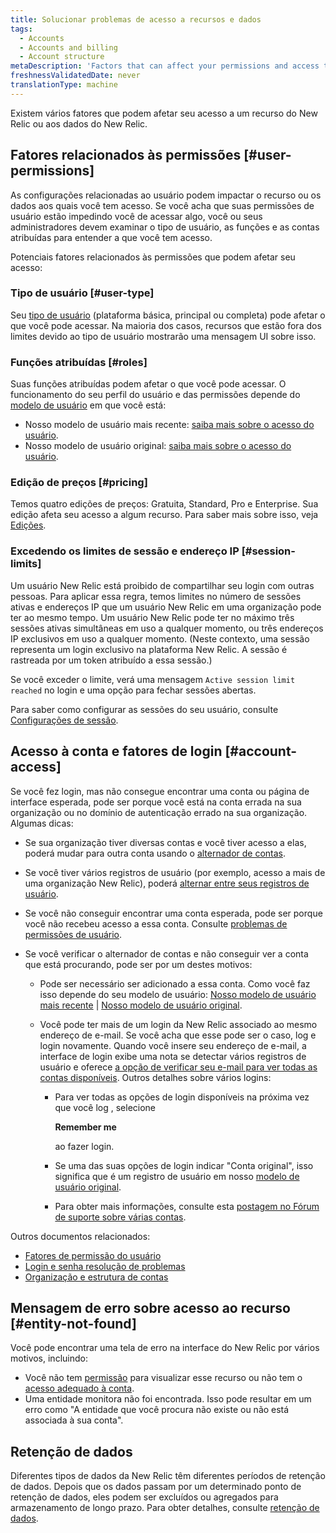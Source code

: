```yaml
---
title: Solucionar problemas de acesso a recursos e dados
tags:
  - Accounts
  - Accounts and billing
  - Account structure
metaDescription: 'Factors that can affect your permissions and access to New Relic features, data, and accounts.'
freshnessValidatedDate: never
translationType: machine
---
```


Existem vários fatores que podem afetar seu acesso a um recurso do New Relic ou aos dados do New Relic.

## Fatores relacionados às permissões [#user-permissions]

As configurações relacionadas ao usuário podem impactar o recurso ou os dados aos quais você tem acesso. Se você acha que suas permissões de usuário estão impedindo você de acessar algo, você ou seus administradores devem examinar o tipo de usuário, as funções e as contas atribuídas para entender a que você tem acesso.

Potenciais fatores relacionados às permissões que podem afetar seu acesso:

### Tipo de usuário [#user-type]

Seu [tipo de usuário](/docs/accounts/accounts-billing/new-relic-one-user-management/user-type) (plataforma básica, principal ou completa) pode afetar o que você pode acessar. Na maioria dos casos, recursos que estão fora dos limites devido ao tipo de usuário mostrarão uma mensagem UI sobre isso.

### Funções atribuídas [#roles]

Suas funções atribuídas podem afetar o que você pode acessar. O funcionamento do seu perfil do usuário e das permissões depende do [modelo de usuário](/docs/accounts/original-accounts-billing/original-product-based-pricing/overview-user-models) em que você está:

* Nosso modelo de usuário mais recente: [saiba mais sobre o acesso do usuário](/docs/accounts/accounts-billing/new-relic-one-user-management/user-management-concepts/#understand-concepts).
* Nosso modelo de usuário original: [saiba mais sobre o acesso do usuário](/docs/accounts/original-accounts-billing/original-users-roles/users-roles-original-user-model/#roles).

### Edição de preços [#pricing]

Temos quatro edições de preços: Gratuita, Standard, Pro e Enterprise. Sua edição afeta seu acesso a algum recurso. Para saber mais sobre isso, veja [Edições](/docs/accounts/accounts-billing/new-relic-one-pricing-billing/new-relic-one-pricing-billing/#editions).

### Excedendo os limites de sessão e endereço IP [#session-limits]

Um usuário New Relic está proibido de compartilhar seu login com outras pessoas. Para aplicar essa regra, temos limites no número de sessões ativas e endereços IP que um usuário New Relic em uma organização pode ter ao mesmo tempo. Um usuário New Relic pode ter no máximo três sessões ativas simultâneas em uso a qualquer momento, ou três endereços IP exclusivos em uso a qualquer momento. (Neste contexto, uma sessão representa um login exclusivo na plataforma New Relic. A sessão é rastreada por um token atribuído a essa sessão.)

Se você exceder o limite, verá uma mensagem `Active session limit reached` no login e uma opção para fechar sessões abertas.

Para saber como configurar as sessões do seu usuário, consulte [Configurações de sessão](/docs/accounts/accounts-billing/new-relic-one-user-management/authentication-domains-saml-sso-scim-more#session-mgmt).

## Acesso à conta e fatores de login [#account-access]

Se você fez login, mas não consegue encontrar uma conta ou página de interface esperada, pode ser porque você está na conta errada na sua organização ou no domínio de autenticação errado na sua organização. Algumas dicas:

* Se sua organização tiver diversas contas e você tiver acesso a elas, poderá mudar para outra conta usando o [alternador de contas](/docs/new-relic-solutions/get-started/glossary/#account-switcher).

* Se você tiver vários registros de usuário (por exemplo, acesso a mais de uma organização New Relic), poderá [alternar entre seus registros de usuário](/docs/accounts/accounts-billing/account-setup/multiple-logins-found).

* Se você não conseguir encontrar uma conta esperada, pode ser porque você não recebeu acesso a essa conta. Consulte [problemas de permissões de usuário](#user-permissions).

* Se você verificar o alternador de contas e não conseguir ver a conta que está procurando, pode ser por um destes motivos:

  * Pode ser necessário ser adicionado a essa conta. Como você faz isso depende do seu modelo de usuário: [Nosso modelo de usuário mais recente](/docs/accounts/accounts-billing/account-structure/new-relic-account-structure/#account-access) \| [Nosso modelo de usuário original](/docs/accounts/original-accounts-billing/original-users-roles/original-account-structure).

  * Você pode ter mais de um login da New Relic associado ao mesmo endereço de e-mail. Se você acha que esse pode ser o caso, log e login novamente. Quando você insere seu endereço de e-mail, a interface de login exibe uma nota se detectar vários registros de usuário e oferece [a opção de verificar seu e-mail para ver todas as contas disponíveis](/docs/accounts/accounts-billing/account-setup/multiple-logins-found). Outros detalhes sobre vários logins:

    * Para ver todas as opções de login disponíveis na próxima vez que você log , selecione

      <DoNotTranslate>**Remember me**</DoNotTranslate>

      ao fazer login.

    * Se uma das suas opções de login indicar "Conta original", isso significa que é um registro de usuário em nosso [modelo de usuário original](/docs/accounts/original-accounts-billing/original-product-based-pricing/overview-user-models).

    * Para obter mais informações, consulte esta [postagem no Fórum de suporte sobre várias contas](https://discuss.newrelic.com/t/relic-solution-so-youve-created-a-new-account-and-cant-seem-to-access-your-old-account/113122).

Outros documentos relacionados:

* [Fatores de permissão do usuário](#user-permissions)
* [Login e senha resolução de problemas](/docs/accounts/install-new-relic/account-setup/troubleshoot-password-email-address-login-problems)
* [Organização e estrutura de contas](/docs/accounts/accounts-billing/new-relic-one-pricing-users/account-user-structure)

## Mensagem de erro sobre acesso ao recurso [#entity-not-found]

Você pode encontrar uma tela de erro na interface do New Relic por vários motivos, incluindo:

* Você não tem [permissão](#user-permissions) para visualizar esse recurso ou não tem o [acesso adequado à conta](#account-access).
* Uma entidade monitora não foi encontrada. Isso pode resultar em um erro como "A entidade que você procura não existe ou não está associada à sua conta".

## Retenção de dados

Diferentes tipos de dados da New Relic têm diferentes períodos de retenção de dados. Depois que os dados passam por um determinado ponto de retenção de dados, eles podem ser excluídos ou agregados para armazenamento de longo prazo. Para obter detalhes, consulte [retenção de dados](/docs/manage-stored-data).